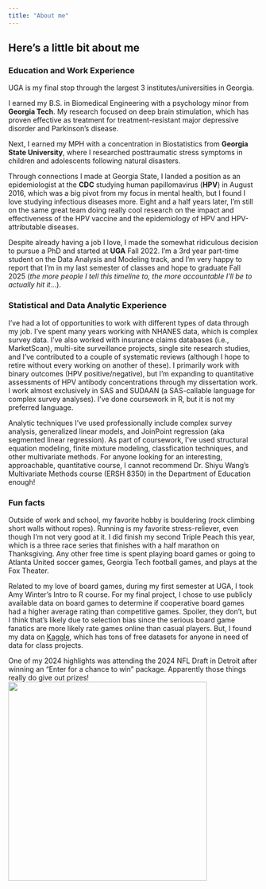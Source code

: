 ```yaml
---
title: "About me"
---
```


## Here's a little bit about me

### Education and Work Experience

UGA is my final stop through the largest 3 institutes/universities in Georgia.

I earned my B.S. in Biomedical Engineering with a psychology minor from **Georgia Tech**. My research focused on deep brain stimulation, which has proven effective as treatment for treatment-resistant major depressive disorder and Parkinson's disease.

Next, I earned my MPH with a concentration in Biostatistics from **Georgia State University**, where I researched posttraumatic stress symptoms in children and adolescents following natural disasters.

Through connections I made at Georgia State, I landed a position as an epidemiologist at the **CDC** studying human papillomavirus (**HPV**) in August 2016, which was a big pivot from my focus in mental health, but I found I love studying infectious diseases more. Eight and a half years later, I'm still on the same great team doing really cool research on the impact and effectiveness of the HPV vaccine and the epidemiology of HPV and HPV-attributable diseases.

Despite already having a job I love, I made the somewhat ridiculous decision to pursue a PhD and started at **UGA** Fall 2022. I'm a 3rd year part-time student on the Data Analysis and Modeling track, and I'm very happy to report that I'm in my last semester of classes and hope to graduate Fall 2025 (*the more people I tell this timeline to, the more accountable I'll be to actually hit it...*).

### Statistical and Data Analytic Experience

I've had a lot of opportunities to work with different types of data through my job. I've spent many years working with NHANES data, which is complex survey data. I've also worked with insurance claims databases (i.e., MarketScan), multi-site surveillance projects, single site research studies, and I've contributed to a couple of systematic reviews (although I hope to retire without every working on another of these). I primarily work with binary outcomes (HPV positive/negative), but I'm expanding to quantitative assessments of HPV antibody concentrations through my dissertation work. I work almost exclusively in SAS and SUDAAN (a SAS-callable language for complex survey analyses). I've done coursework in R, but it is not my preferred language.

Analytic techniques I've used professionally include complex survey analysis, generalized linear models, and JoinPoint regression (aka segmented linear regression). As part of coursework, I've used structural equation modeling, finite mixture modeling, classfication techniques, and other multivariate methods. For anyone looking for an interesting, approachable, quantitative course, I cannot recommend Dr. Shiyu Wang's Multivariate Methods course (ERSH 8350) in the Department of Education enough!

### Fun facts

Outside of work and school, my favorite hobby is bouldering (rock climbing short walls without ropes). Running is my favorite stress-reliever, even though I'm not very good at it. I did finish my second Triple Peach this year, which is a three race series that finishes with a half marathon on Thanksgiving. Any other free time is spent playing board games or going to Atlanta United soccer games, Georgia Tech football games, and plays at the Fox Theater.

Related to my love of board games, during my first semester at UGA, I took Amy Winter's Intro to R course. For my final project, I chose to use publicly available data on board games to determine if cooperative board games had a higher average rating than competitive games. Spoiler, they don't, but I think that's likely due to selection bias since the serious board game fanatics are more likely rate games online than casual players. But, I found my data on [Kaggle](https://www.kaggle.com/datasets), which has tons of free datasets for anyone in need of data for class projects.

One of my 2024 highlights was attending the 2024 NFL Draft in Detroit after winning an "Enter for a chance to win" package. Apparently those things really do give out prizes! ![](Intro-NFLdraft.jpg){width="400"}
